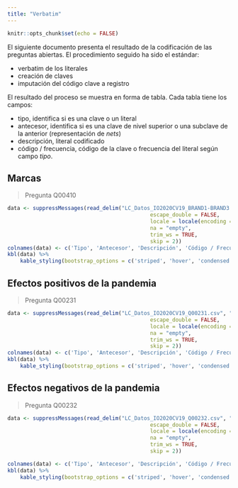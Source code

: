 ```yaml
---
title: "Verbatim"
---
```


```r
knitr::opts_chunk$set(echo = FALSE)
```

El siguiente documento presenta el resultado de la codificación de las preguntas abiertas. El procedimiento seguido ha sido el estándar:

* verbatim de los literales
* creación de claves
* imputación del código clave a registro

El resultado del proceso se muestra en forma de tabla. Cada tabla tiene los campos:

* tipo, identifica si es una clave o un literal
* antecesor, identifica si es una clave de nivel superior o una subclave de la anterior (representación de _nets_)
* descripción, literal codificado
* código / frecuencia, código de la clave o frecuencia del literal según campo _tipo_.

## Marcas 

> Pregunta Q00410

```r
data <- suppressMessages(read_delim("LC_Datos_IO2020CV19_BRAND1-BRAND3.csv", "\t", 
                                             escape_double = FALSE, 
                                             locale = locale(encoding = "WINDOWS-1252"),
                                             na = "empty", 
                                             trim_ws = TRUE, 
                                             skip = 2))
colnames(data) <- c('Tipo', 'Antecesor', 'Descripción', 'Código / Frecuencia')
kbl(data) %>% 
    kable_styling(bootstrap_options = c('striped', 'hover', 'condensed', 'responsive'))

```


## Efectos positivos de la pandemia

> Pregunta Q00231

```r
data <- suppressMessages(read_delim("LC_Datos_IO2020CV19_Q00231.csv", "\t", 
                                             escape_double = FALSE, 
                                             locale = locale(encoding = "WINDOWS-1252"),
                                             na = "empty", 
                                             trim_ws = TRUE, 
                                             skip = 2))
colnames(data) <- c('Tipo', 'Antecesor', 'Descripción', 'Código / Frecuencia')
kbl(data) %>% 
    kable_styling(bootstrap_options = c('striped', 'hover', 'condensed', 'responsive'))

```


## Efectos negativos de la pandemia

> Pregunta Q00232

```r
data <- suppressMessages(read_delim("LC_Datos_IO2020CV19_Q00232.csv", "\t", 
                                             escape_double = FALSE, 
                                             locale = locale(encoding = "WINDOWS-1252"),
                                             na = "empty", 
                                             trim_ws = TRUE, 
                                             skip = 2))

colnames(data) <- c('Tipo', 'Antecesor', 'Descripción', 'Código / Frecuencia')
kbl(data) %>% 
    kable_styling(bootstrap_options = c('striped', 'hover', 'condensed', 'responsive'))

```
